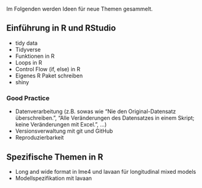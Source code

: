 Im Folgenden werden Ideen für neue Themen gesammelt. 

## Einführung in R und RStudio

- tidy data
- Tidyverse
- Funktionen in R
- Loops in R
- Control Flow (if, else) in R
- Eigenes R Paket schreiben
- shiny

### Good Practice

- Datenverarbeitung (z.B. sowas wie "Nie den Original-Datensatz überschreiben.", "Alle Veränderungen des Datensatzes in einem Skript; keine Veränderungen mit Excel.", ...)
- Versionsverwaltung mit git und GitHub
- Reproduzierbarkeit


## Spezifische Themen in R

- Long and wide format in lme4 und lavaan für longitudinal mixed models
- Modellspezifikation mit lavaan
